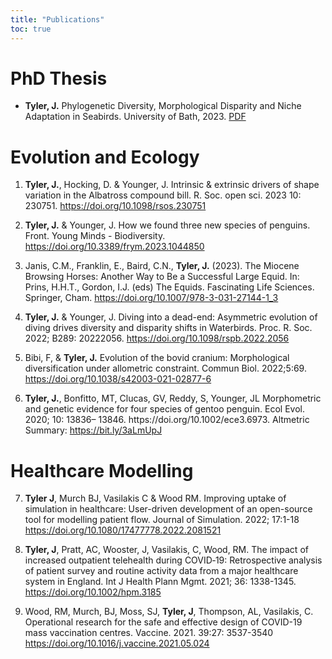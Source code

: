 ```yaml
---
title: "Publications"
toc: true
---
```


# PhD Thesis

-   **Tyler, J.** Phylogenetic Diversity, Morphological Disparity and Niche Adaptation in Seabirds. University of Bath, 2023. [PDF](files/PhD_Thesis.pdf)

# Evolution and Ecology

1.  **Tyler, J.**, Hocking, D. & Younger, J. Intrinsic & extrinsic drivers of shape variation in the Albatross compound bill. R. Soc. open sci. 2023 10: 230751. <https://doi.org/10.1098/rsos.230751>

2.  **Tyler, J.** & Younger, J. How we found three new species of penguins. Front. Young Minds - Biodiversity. <https://doi.org/10.3389/frym.2023.1044850>

3.  Janis, C.M., Franklin, E., Baird, C.N., **Tyler, J.** (2023). The Miocene Browsing Horses: Another Way to Be a Successful Large Equid. In: Prins, H.H.T., Gordon, I.J. (eds) The Equids. Fascinating Life Sciences. Springer, Cham. <https://doi.org/10.1007/978-3-031-27144-1_3>

4.  **Tyler, J.** & Younger, J. Diving into a dead-end: Asymmetric evolution of diving drives diversity and disparity shifts in Waterbirds. Proc. R. Soc. 2022; B289: 20222056. <https://doi.org/10.1098/rspb.2022.2056>

5.  Bibi, F, & **Tyler, J.** Evolution of the bovid cranium: Morphological diversification under allometric constraint. Commun Biol. 2022;5:69. <https://doi.org/10.1038/s42003-021-02877-6>

6.  **Tyler, J.**, Bonfitto, MT, Clucas, GV, Reddy, S, Younger, JL Morphometric and genetic evidence for four species of gentoo penguin. Ecol Evol. 2020; 10: 13836– 13846. https://doi.org/10.1002/ece3.6973. Altmetric Summary: <https://bit.ly/3aLmUpJ>

# Healthcare Modelling

7.  **Tyler J**, Murch BJ, Vasilakis C & Wood RM. Improving uptake of simulation in healthcare: User-driven development of an open-source tool for modelling patient flow. Journal of Simulation. 2022; 17:1-18 <https://doi.org/10.1080/17477778.2022.2081521>

8.  **Tyler, J**, Pratt, AC, Wooster, J, Vasilakis, C, Wood, RM. The impact of increased outpatient telehealth during COVID‐19: Retrospective analysis of patient survey and routine activity data from a major healthcare system in England. Int J Health Plann Mgmt. 2021; 36: 1338-1345. <https://doi.org/10.1002/hpm.3185>

9.  Wood, RM, Murch, BJ, Moss, SJ, **Tyler, J**, Thompson, AL, Vasilakis, C. Operational research for the safe and effective design of COVID-19 mass vaccination centres. Vaccine. 2021. 39:27: 3537-3540 <https://doi.org/10.1016/j.vaccine.2021.05.024>
